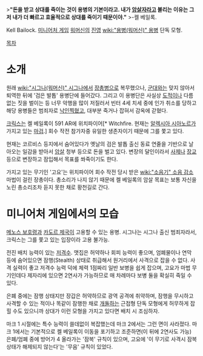 >'''"돈을 받고 상대를 죽이는 것이 용병의 기본이라고. 내가 [[암살자]]라고 불리는 이유는 그저 내가 더 빠르고 효율적으로 상대를 죽이기 때문이야."'''
>-켈 베일록.

Kell Bailock. [[미니어처 게임]] [[워머신]]의 [[진영]] [[wiki:"용병(워머신)" 용병]] 단독 모형.

[[목차]]
= 소개 =
원래 [[wiki:"시그나(워머신)" 시그나]]에서 [[장총병]]으로 복무했으나, [[군대]]와는 맞지 않아서 퇴역한 뒤에 '검은 발톱' 용병단에 들어갔다. 그리고 이 용병단은 사실상 [[도적]]이나 다름없는 짓을 벌이는 등 너무 악행을 많이 저질러서 빈터 4세 치세 중에 인가 취소를 당하고 해당 용병들은 범죄자로 [[낙인]]찍혔고, 대부분 죽거나 잡혀서 감옥에 갇혔다. 

[[크릭스]]는 켈 베일록이 591 AR에 위치파이어[* Witchfire. 현재는 [[알렉시아 시아노르]]가 가지고 있는 [[마검]].] 회수 작전 참가자중 유일한 생존자이기 때문에 그를 쫓고 있다.

현재는 코르비스 등지에서 숨어있다가 옛날의 검은 발톱 출신 동료 연줄을 기반으로 날아오는 일감을 받아서 [[암살]] 청부 등으로 돈을 벌고 있다. 변장의 달인이라서 [[사제]]나 [[장교]] 등으로 변장하고 잠입해서 목표를 쏴죽이기도 한다. 

가지고 있는 무기인 '고요'는 위치파이어 회수 작전 당시 받은 [[wiki:"소음기" 소음 감소]] 마법이 걸린 장총이다. 총소리가 나지 않기 때문에 켈 베일록의 암살 목표는 보통 자신을 노린 총소리조차 듣지 못한 채로 황천길로 간다.


= 미니어처 게임에서의 모습 =
[[메노스 보호령]]과 [[카도르 제국]]이 고용할 수 있는 용병. 시그나는 시그나 출신 범죄자라서, 크릭스는 그를 쫓고 있는 입장이라 고용 불가능.

전진 배치 능력이 있는 [[저격수]]. 맷집은 허약하나 회피 능력이 좋으며, 엄폐물이나 연막 등에 숨어있으면 잠행(Stealth) 상태로 취급해서 원거리에서 사격으로 잡을 수 없다. 사격 실력이 좋고 저격수 능력 덕에 체력 1점짜리 일반 보병을 쉽게 잡으며, 고요가 마법 무기인데다 제자리에 있으면 2연사가 가능하므로 매 차례마다 보병 둘을 확실히 죽일 수 있다.

은폐 중에는 잠행 상태지만 장갑은 허약하므로 광역 공격에 취약하며, 잠행을 무시하고 사격할 수 있는 적이나 똑같이 잠행한 채로 [[개돌]]하는 근접형 단독 모형에게 허무하게 잡힐 수도 있으니까 상대가 이런 모형을 가지고 있다면 배치 시 조심하자.

마크 1 시절에는 특수 능력이 쓸데없이 복잡했는데 마크 2에서는 그런 면이 사라졌다. 마크 1에서는 기본적으로 켈 베일록이 이동을 포기하고 조준하면(이 뒤에 2연사도 가능) 은폐/엄폐 중에 방어가 4 올라가는 '잠복' 규칙이 있으며, 고요에 '이 무기로 사격시 잠복 상태가 해제되지 않는다'는 '무음' 규칙이 있었다.
